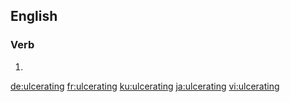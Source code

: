 
==English==

===Verb===
{{head|en|present participle}}

# {{present participle of|ulcerate|lang=en}}

[[de:ulcerating]]
[[fr:ulcerating]]
[[ku:ulcerating]]
[[ja:ulcerating]]
[[vi:ulcerating]]